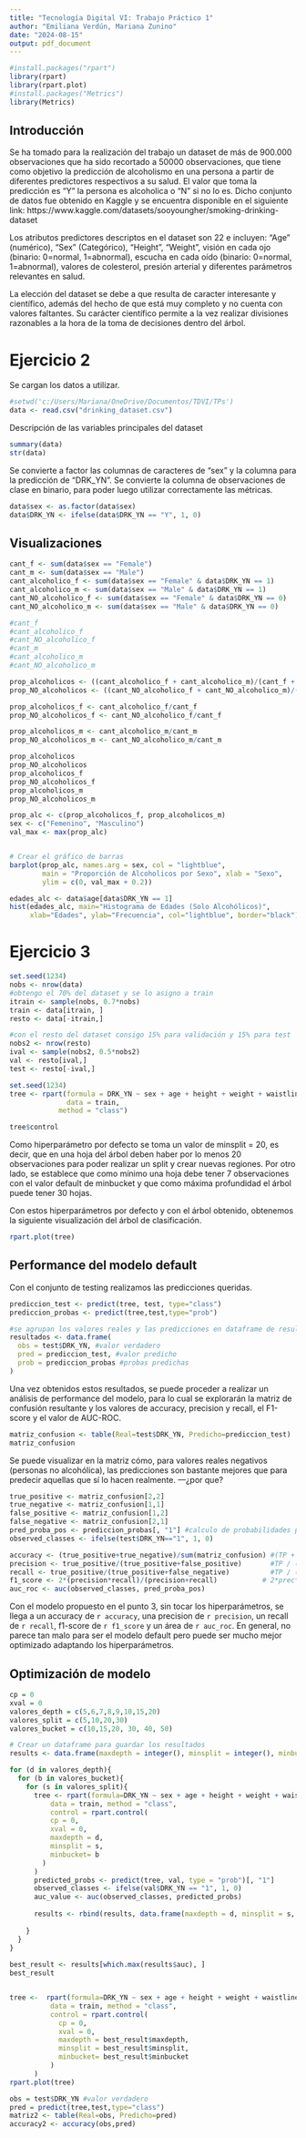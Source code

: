 ```yaml
---
title: "Tecnología Digital VI: Trabajo Práctico 1"
author: "Emiliana Verdún, Mariana Zunino"
date: "2024-08-15"
output: pdf_document
---
```


```r
#install.packages("rpart")
library(rpart)
library(rpart.plot)
#install.packages("Metrics")
library(Metrics)
```

## Introducción

Se ha tomado para la realización del trabajo un dataset de más de 900.000 observaciones que ha sido recortado a 50000 observaciones, que tiene como objetivo la predicción de alcoholismo en una persona a partir de diferentes predictores respectivos a su salud. El valor que toma la predicción es "Y" la persona es alcoholica o "N" si no lo es.
Dicho conjunto de datos fue obtenido en Kaggle y se encuentra disponible en el siguiente link: https://www.kaggle.com/datasets/sooyoungher/smoking-drinking-dataset


Los atributos predictores descriptos en el dataset son 22 e incluyen: 
"Age" (numérico), "Sex" (Categórico), "Height", "Weight", visión en cada ojo (binario: 0=normal, 1=abnormal), escucha en cada oído (binario: 0=normal, 1=abnormal), valores de colesterol, presión arterial y diferentes parámetros relevantes en salud.

La elección del dataset se debe a que resulta de caracter interesante y científico, además del hecho de que está muy completo y no cuenta con valores faltantes. Su carácter científico permite a la vez realizar divisiones razonables a la hora de la toma de decisiones dentro del árbol.



# Ejercicio 2
Se cargan los datos a utilizar.

```r
#setwd('c:/Users/Mariana/OneDrive/Documentos/TDVI/TPs')
data <- read.csv("drinking_dataset.csv")
```

Descripción de las variables principales del dataset
```r
summary(data)
str(data)
```
Se convierte a factor las columnas de caracteres de "sex" y la columna para la predicción de "DRK_YN".
Se convierte la columna de observaciones de clase en binario, para poder luego utilizar correctamente las métricas.
```r
data$sex <- as.factor(data$sex)
data$DRK_YN <- ifelse(data$DRK_YN == "Y", 1, 0)
```

## Visualizaciones

```r
cant_f <- sum(data$sex == "Female")
cant_m <- sum(data$sex == "Male")
cant_alcoholico_f <- sum(data$sex == "Female" & data$DRK_YN == 1)
cant_alcoholico_m <- sum(data$sex == "Male" & data$DRK_YN == 1)
cant_NO_alcoholico_f <- sum(data$sex == "Female" & data$DRK_YN == 0)
cant_NO_alcoholico_m <- sum(data$sex == "Male" & data$DRK_YN == 0)

#cant_f
#cant_alcoholico_f
#cant_NO_alcoholico_f
#cant_m
#cant_alcoholico_m
#cant_NO_alcoholico_m

prop_alcoholicos <- ((cant_alcoholico_f + cant_alcoholico_m)/(cant_f + cant_m))
prop_NO_alcoholicos <- ((cant_NO_alcoholico_f + cant_NO_alcoholico_m)/(cant_f + cant_m))

prop_alcoholicos_f <- cant_alcoholico_f/cant_f
prop_NO_alcoholicos_f <- cant_NO_alcoholico_f/cant_f

prop_alcoholicos_m <- cant_alcoholico_m/cant_m
prop_NO_alcoholicos_m <- cant_NO_alcoholico_m/cant_m

prop_alcoholicos
prop_NO_alcoholicos
prop_alcoholicos_f
prop_NO_alcoholicos_f
prop_alcoholicos_m
prop_NO_alcoholicos_m
```

```r
prop_alc <- c(prop_alcoholicos_f, prop_alcoholicos_m)
sex <- c("Femenino", "Masculino")
val_max <- max(prop_alc)


# Crear el gráfico de barras
barplot(prop_alc, names.arg = sex, col = "lightblue",
        main = "Proporción de Alcoholicos por Sexo", xlab = "Sexo",
        ylim = c(0, val_max + 0.2))
```


``` r
edades_alc <- data$age[data$DRK_YN == 1]
hist(edades_alc, main="Histograma de Edades (Solo Alcohólicos)", 
     xlab="Edades", ylab="Frecuencia", col="lightblue", border="black")
```



# Ejercicio 3
```r
set.seed(1234)
nobs <- nrow(data)
#obtengo el 70% del dataset y se lo asigno a train
itrain <- sample(nobs, 0.7*nobs)
train <- data[itrain, ]
resto <- data[-itrain,]

#con el resto del dataset consigo 15% para validación y 15% para test
nobs2 <- nrow(resto) 
ival <- sample(nobs2, 0.5*nobs2)
val <- resto[ival,]
test <- resto[-ival,]
```

```r
set.seed(1234)
tree <- rpart(formula = DRK_YN ~ sex + age + height + weight + waistline + sight_left + sight_right + hear_left + hear_right + SBP + DBP + BLDS + tot_chole + HDL_chole + LDL_chole + triglyceride + hemoglobin + urine_protein + serum_creatinine + SGOT_AST + SGOT_ALT + gamma_GTP + SMK_stat_type_cd,
              data = train, 
            method = "class")
```

```r
tree$control
```
Como hiperparámetro por defecto se toma un valor de minsplit = 20, es decir, que en una hoja del árbol deben haber por lo menos 20 observaciones para poder realizar un split y crear nuevas regiones.
Por otro lado, se establece que como mínimo una hoja debe tener 7 observaciones con el valor default de minbucket y que como máxima profundidad el árbol puede tener 30 hojas.


Con estos hiperparámetros por defecto y con el árbol obtenido, obtenemos la siguiente visualización del árbol de clasificación.
```r
rpart.plot(tree)
```

## Performance del modelo default

Con el conjunto de testing realizamos las predicciones queridas.
```r
prediccion_test <- predict(tree, test, type="class")
prediccion_probas <- predict(tree,test,type="prob")

#se agrupan los valores reales y las predicciones en dataframe de resultados
resultados <- data.frame(
  obs = test$DRK_YN, #valor verdadero
  pred = prediccion_test, #valor predicho
  prob = prediccion_probas #probas predichas
)
```

Una vez obtenidos estos resultados, se puede proceder a realizar un análisis de performance del modelo, para lo cual se explorarán la matriz de confusión resultante y los valores de accuracy, precision y recall, el F1-score y el valor de AUC-ROC.
```r
matriz_confusion <- table(Real=test$DRK_YN, Predicho=prediccion_test)
matriz_confusion
```
Se puede visualizar en la matriz cómo, para valores reales negativos (personas no alcohólica), las predicciones son bastante mejores que para predecir aquellas que sí lo hacen realmente. ---¿por que?

```r
true_positive <- matriz_confusion[2,2]
true_negative <- matriz_confusion[1,1]
false_positive <- matriz_confusion[1,2]
false_negative <- matriz_confusion[2,1]
pred_proba_pos <- prediccion_probas[, "1"] #calculo de probabilidades para clase "Y"
observed_classes <- ifelse(test$DRK_YN=="1", 1, 0)

accuracy <- (true_positive+true_negative)/sum(matriz_confusion) #(TP + TN) / Total
precision <- true_positive/(true_positive+false_positive)       #TP / (TP+FP)
recall <- true_positive/(true_positive+false_negative)          #TP / (TP+FN)
f1_score <- 2*(precision*recall)/(precision+recall)           # 2*prec*rec/(prec+rec)
auc_roc <- auc(observed_classes, pred_proba_pos)
```
Con el modelo propuesto en el punto 3, sin tocar los hiperparámetros, se llega a un accuracy de `r accuracy`, una precision de `r precision`, un recall de `r recall`, f1-score de `r f1_score` y un área de `r auc_roc`.
En general, no parece tan malo para ser el modelo default pero puede ser mucho mejor optimizado adaptando los hiperparámetros.


## Optimización de modelo
```r
cp = 0
xval = 0
valores_depth = c(5,6,7,8,9,10,15,20)
valores_split = c(5,10,20,30)
valores_bucket = c(10,15,20, 30, 40, 50)

# Crear un dataframe para guardar los resultados
results <- data.frame(maxdepth = integer(), minsplit = integer(), minbucket = integer(), auc = numeric())

for (d in valores_depth){
  for (b in valores_bucket){
    for (s in valores_split){
      tree <- rpart(formula=DRK_YN ~ sex + age + height + weight + waistline + sight_left + sight_right + hear_left + hear_right + SBP + DBP + BLDS + tot_chole + HDL_chole + LDL_chole + triglyceride + hemoglobin + urine_protein + serum_creatinine + SGOT_AST + SGOT_ALT + gamma_GTP + SMK_stat_type_cd,
          data = train, method = "class",
          control = rpart.control(
          cp = 0,          
          xval = 0,        
          maxdepth = d,
          minsplit = s,
          minbucket= b
        )
      )
      predicted_probs <- predict(tree, val, type = "prob")[, "1"]
      observed_classes <- ifelse(val$DRK_YN == "1", 1, 0)
      auc_value <- auc(observed_classes, predicted_probs)
    
      results <- rbind(results, data.frame(maxdepth = d, minsplit = s,                                      minbucket = b, auc = auc_value))
  
    }
  }
}
      
best_result <- results[which.max(results$auc), ]
best_result


tree <-  rpart(formula=DRK_YN ~ sex + age + height + weight + waistline + sight_left + sight_right + hear_left + hear_right + SBP + DBP + BLDS + tot_chole + HDL_chole + LDL_chole + triglyceride + hemoglobin + urine_protein + serum_creatinine + SGOT_AST + SGOT_ALT + gamma_GTP + SMK_stat_type_cd,
          data = train, method = "class",
          control = rpart.control(
            cp = 0,          
            xval = 0,        
            maxdepth = best_result$maxdepth,
            minsplit = best_result$minsplit,
            minbucket= best_result$minbucket
          )
      )
rpart.plot(tree)


```

```r
obs = test$DRK_YN #valor verdadero
pred = predict(tree,test,type="class")
matriz2 <- table(Real=obs, Predicho=pred)
accuracy2 <- accuracy(obs,pred)
```




